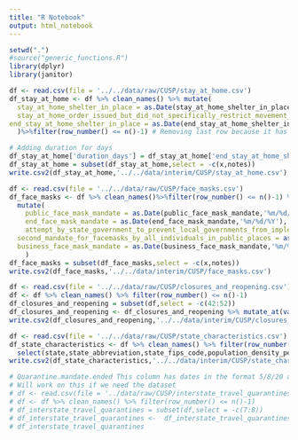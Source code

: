 ```yaml
---
title: "R Notebook"
output: html_notebook
---
```


```r
setwd(".")
#source("generic_functions.R")
library(dplyr)
library(janitor)
```


```r
df <- read.csv(file = '../../data/raw/CUSP/stay_at_home.csv')
df_stay_at_home <- df %>% clean_names() %>% mutate(
  stay_at_home_shelter_in_place = as.Date(stay_at_home_shelter_in_place, format= '%m/%d/%Y'),
  stay_at_home_order_issued_but_did_not_specifically_restrict_movement_of_the_general_public = as.Date(stay_at_home_order_issued_but_did_not_specifically_restrict_movement_of_the_general_public, format= '%m/%d/%Y'),
end_stay_at_home_shelter_in_place = as.Date(end_stay_at_home_shelter_in_place, format= '%m/%d/%Y') 
  )%>%filter(row_number() <= n()-1) # Removing last row because it has the totals.

```

```r
# Adding duration for days
df_stay_at_home['duration_days'] = df_stay_at_home['end_stay_at_home_shelter_in_place'] - df_stay_at_home['stay_at_home_shelter_in_place']
df_stay_at_home = subset(df_stay_at_home,select = -c(x,notes))
write.csv2(df_stay_at_home,'../../data/interim/CUSP/stay_at_home.csv')
```


```r

df <- read.csv(file = '../../data/raw/CUSP/face_masks.csv')
df_face_masks <- df %>% clean_names()%>%filter(row_number() <= n()-1) %>% 
  mutate(
    public_face_mask_mandate = as.Date(public_face_mask_mandate,'%m/%d/%Y'),
    end_face_mask_mandate = as.Date(end_face_mask_mandate,'%m/%d/%Y'),
    attempt_by_state_government_to_prevent_local_governments_from_implementing_face_mask_orders = as.Date(attempt_by_state_government_to_prevent_local_governments_from_implementing_face_mask_orders,'%m/%d/%Y'),
  second_mandate_for_facemasks_by_all_individuals_in_public_places = as.Date(second_mandate_for_facemasks_by_all_individuals_in_public_places,'%m/%d/%Y'),
  business_face_mask_mandate = as.Date(business_face_mask_mandate,'%m/%d/%Y')
    )
df_face_masks = subset(df_face_masks,select = -c(x,notes))
write.csv2(df_face_masks,'../../data/interim/CUSP/face_masks.csv')
```

```r
df <- read.csv(file = '../../data/raw/CUSP/closures_and_reopening.csv')
df <- df %>% clean_names() %>% filter(row_number() <= n()-1)
df_closures_and_reopening = subset(df,select = -c(42:52))
df_closures_and_reopening <- df_closures_and_reopening %>% mutate_at(vars(-1,-2,-3,-13,-17), as.Date, format='%m/%d/%Y')
write.csv2(df_closures_and_reopening,'../../data/interim/CUSP/closures_and_reopening.csv')
```


```r
df <- read.csv(file = '../../data/raw/CUSP/state_characteristics.csv')
df_state_characteristics <- df %>% clean_names() %>% filter(row_number() <= n()-1) %>%
  select(state,state_abbreviation,state_fips_code,population_density_per_square_mile,population_2018)
write.csv2(df_state_characteristics,'../../data/interim/CUSP/state_characteristics.csv')
```




```r
# Quarantine.mandate.ended This column has dates in the format 5/8/20 and 5/8/2020. This makes converting it to date a little tricky.
# Will work on this if we need the dataset
# df <- read.csv(file = '../data/raw/CUSP/interstate_travel_quarantines.csv')
# df <- df %>% clean_names() %>% filter(row_number() <= n()-1)
# df_interstate_travel_quarantines = subset(df,select = -c(7:8))
# df_interstate_travel_quarantines <-  df_interstate_travel_quarantines %>% mutate_at(vars(4:6), as.Date, format='%m/%d/%Y')
# df_interstate_travel_quarantines
```